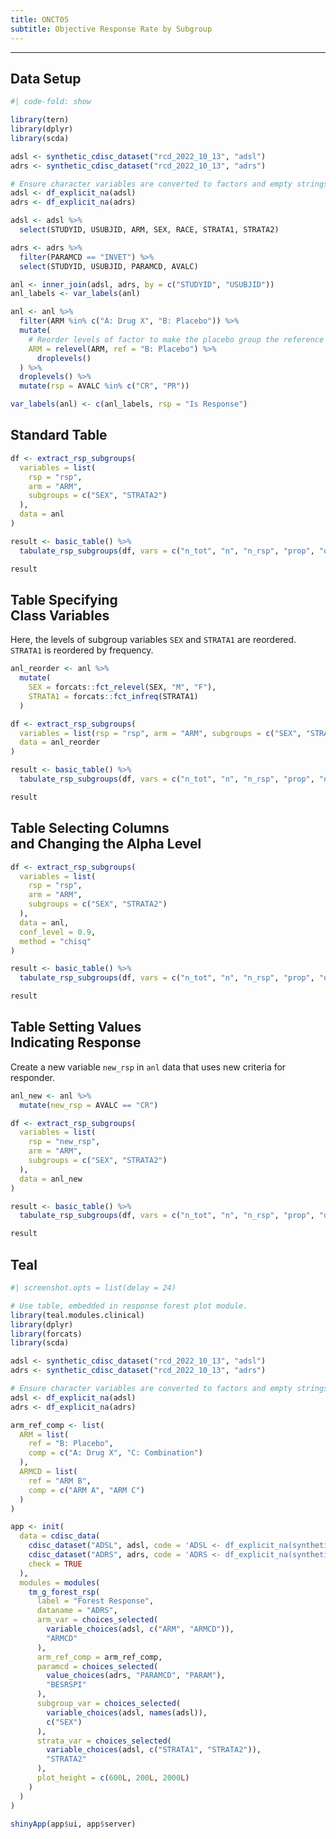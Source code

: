 ```yaml
---
title: ONCT05
subtitle: Objective Response Rate by Subgroup
---
```


------------------------------------------------------------------------

::: panel-tabset
## Data Setup

```r
#| code-fold: show

library(tern)
library(dplyr)
library(scda)

adsl <- synthetic_cdisc_dataset("rcd_2022_10_13", "adsl")
adrs <- synthetic_cdisc_dataset("rcd_2022_10_13", "adrs")

# Ensure character variables are converted to factors and empty strings and NAs are explicit missing levels.
adsl <- df_explicit_na(adsl)
adrs <- df_explicit_na(adrs)

adsl <- adsl %>%
  select(STUDYID, USUBJID, ARM, SEX, RACE, STRATA1, STRATA2)

adrs <- adrs %>%
  filter(PARAMCD == "INVET") %>%
  select(STUDYID, USUBJID, PARAMCD, AVALC)

anl <- inner_join(adsl, adrs, by = c("STUDYID", "USUBJID"))
anl_labels <- var_labels(anl)

anl <- anl %>%
  filter(ARM %in% c("A: Drug X", "B: Placebo")) %>%
  mutate(
    # Reorder levels of factor to make the placebo group the reference arm.
    ARM = relevel(ARM, ref = "B: Placebo") %>%
      droplevels()
  ) %>%
  droplevels() %>%
  mutate(rsp = AVALC %in% c("CR", "PR"))

var_labels(anl) <- c(anl_labels, rsp = "Is Response")
```

## Standard Table

```r
df <- extract_rsp_subgroups(
  variables = list(
    rsp = "rsp",
    arm = "ARM",
    subgroups = c("SEX", "STRATA2")
  ),
  data = anl
)

result <- basic_table() %>%
  tabulate_rsp_subgroups(df, vars = c("n_tot", "n", "n_rsp", "prop", "or", "ci"))

result
```

## Table Specifying <br/> Class Variables

Here, the levels of subgroup variables `SEX` and `STRATA1` are reordered.
`STRATA1` is reordered by frequency.

```r
anl_reorder <- anl %>%
  mutate(
    SEX = forcats::fct_relevel(SEX, "M", "F"),
    STRATA1 = forcats::fct_infreq(STRATA1)
  )

df <- extract_rsp_subgroups(
  variables = list(rsp = "rsp", arm = "ARM", subgroups = c("SEX", "STRATA1")),
  data = anl_reorder
)

result <- basic_table() %>%
  tabulate_rsp_subgroups(df, vars = c("n_tot", "n", "n_rsp", "prop", "or", "ci"))

result
```

## Table Selecting Columns <br/> and Changing the Alpha Level

```r
df <- extract_rsp_subgroups(
  variables = list(
    rsp = "rsp",
    arm = "ARM",
    subgroups = c("SEX", "STRATA2")
  ),
  data = anl,
  conf_level = 0.9,
  method = "chisq"
)

result <- basic_table() %>%
  tabulate_rsp_subgroups(df, vars = c("n_tot", "n", "n_rsp", "prop", "or", "ci", "pval"))

result
```

## Table Setting Values <br/> Indicating Response

Create a new variable `new_rsp` in `anl` data that uses new criteria for responder.

```r
anl_new <- anl %>%
  mutate(new_rsp = AVALC == "CR")

df <- extract_rsp_subgroups(
  variables = list(
    rsp = "new_rsp",
    arm = "ARM",
    subgroups = c("SEX", "STRATA2")
  ),
  data = anl_new
)

result <- basic_table() %>%
  tabulate_rsp_subgroups(df, vars = c("n_tot", "n", "n_rsp", "prop", "or", "ci"))

result
```

## Teal

```r
#| screenshot.opts = list(delay = 24)

# Use table, embedded in response forest plot module.
library(teal.modules.clinical)
library(dplyr)
library(forcats)
library(scda)

adsl <- synthetic_cdisc_dataset("rcd_2022_10_13", "adsl")
adrs <- synthetic_cdisc_dataset("rcd_2022_10_13", "adrs")

# Ensure character variables are converted to factors and empty strings and NAs are explicit missing levels.
adsl <- df_explicit_na(adsl)
adrs <- df_explicit_na(adrs)

arm_ref_comp <- list(
  ARM = list(
    ref = "B: Placebo",
    comp = c("A: Drug X", "C: Combination")
  ),
  ARMCD = list(
    ref = "ARM B",
    comp = c("ARM A", "ARM C")
  )
)

app <- init(
  data = cdisc_data(
    cdisc_dataset("ADSL", adsl, code = 'ADSL <- df_explicit_na(synthetic_cdisc_dataset("rcd_2022_10_13", "adsl"))'),
    cdisc_dataset("ADRS", adrs, code = 'ADRS <- df_explicit_na(synthetic_cdisc_dataset("rcd_2022_10_13", "adrs"))'),
    check = TRUE
  ),
  modules = modules(
    tm_g_forest_rsp(
      label = "Forest Response",
      dataname = "ADRS",
      arm_var = choices_selected(
        variable_choices(adsl, c("ARM", "ARMCD")),
        "ARMCD"
      ),
      arm_ref_comp = arm_ref_comp,
      paramcd = choices_selected(
        value_choices(adrs, "PARAMCD", "PARAM"),
        "BESRSPI"
      ),
      subgroup_var = choices_selected(
        variable_choices(adsl, names(adsl)),
        c("SEX")
      ),
      strata_var = choices_selected(
        variable_choices(adsl, c("STRATA1", "STRATA2")),
        "STRATA2"
      ),
      plot_height = c(600L, 200L, 2000L)
    )
  )
)

shinyApp(app$ui, app$server)
```
:::
